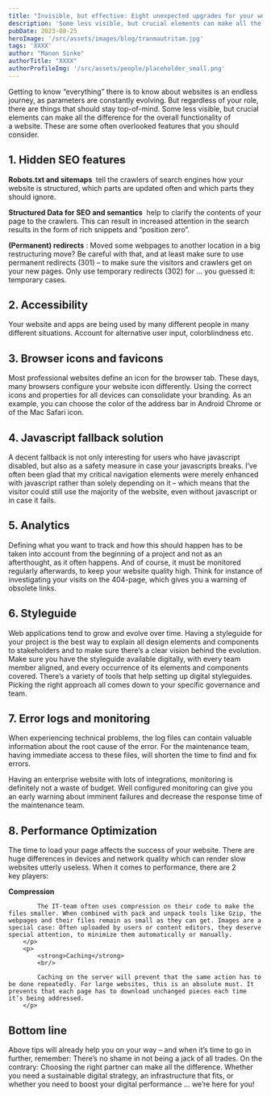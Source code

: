 ```yaml
---
title: "Invisible, but effective: Eight unexpected upgrades for your website"
description: 'Some less visible, but crucial elements can make all the difference for the overall functionality of a website. These are some often overlooked features that you should consider.'
pubDate: 2023-08-25
heroImage: '/src/assets/images/blog/tranmautritam.jpg'
tags: 'XXXX'
author: "Manon Sinke"
authorTitle: "XXXX"
authorProfileImg: '/src/assets/people/placeholder_small.png'
---
```


<LayoutSection backgroundColor="dark">
<p>Getting to know “everything” there is to know about websites is an endless journey, as parameters are constantly evolving. But regardless of your role, there are things that should stay top-of-mind. Some less visible, but crucial elements can make all the difference for the overall functionality of a website. These are some often overlooked features that you should consider.</p>
</LayoutSection>

<LayoutSection>
        <h2>1. Hidden SEO features</h2>
        <p>
            <strong>Robots.txt and sitemaps </strong> 
            tell the crawlers of search engines how your website is structured, which parts are updated often and which parts they should ignore.
        </p>
        <p>
            <strong>Structured Data for SEO and semantics</strong>
             help to clarify the contents of your page to the crawlers. This can result in increased attention in the search results in the form of rich snippets and “position zero”.
        </p>
        <p>
            <strong>(Permanent) redirects</strong>
            : Moved some webpages to another location in a big restructuring move? Be careful with that, and at least make sure to use permanent redirects (301) – to make sure the visitors and crawlers get on your new pages. Only use temporary redirects (302) for &#8230; you guessed it: temporary cases.
        </p>
        <h2>2. Accessibility</h2>
        <p>Your website and apps are being used by many different people in many different situations. Account for alternative user input, colorblindness etc.</p>
        <h2>3. Browser icons and favicons</h2>
        <p>Most professional websites define an icon for the browser tab. These days, many browsers configure your website icon differently. Using the correct icons and properties for all devices can consolidate your branding. As an example, you can choose the color of the address bar in Android Chrome or of the Mac Safari icon.</p>
        <h2>4. Javascript fallback solution</h2>
        <p>A decent fallback is not only interesting for users who have javascript disabled, but also as a safety measure in case your javascripts breaks. I’ve often been glad that my critical navigation elements were merely enhanced with javascript rather than solely depending on it – which means that the visitor could still use the majority of the website, even without javascript or in case it fails.</p>
        <h2>5. Analytics</h2>
        <p>Defining what you want to track and how this should happen has to be taken into account from the beginning of a project and not as an afterthought, as it often happens. And of course, it must be monitored regularly afterwards, to keep your website quality high. Think for instance of investigating your visits on the 404-page, which gives you a warning of obsolete links.</p>
        <h2>6. Styleguide</h2>
        <p>Web applications tend to grow and evolve over time. Having a styleguide for your project is the best way to explain all design elements and components to stakeholders and to make sure there’s a clear vision behind the evolution. Make sure you have the styleguide available digitally, with every team member aligned, and every occurrence of its elements and components covered. There’s a variety of tools that help setting up digital styleguides. Picking the right approach all comes down to your specific governance and team.</p>
        <h2>7. Error logs and monitoring</h2>
        <p>When experiencing technical problems, the log files can contain valuable information about the root cause of the error. For the maintenance team, having immediate access to these files, will shorten the time to find and fix errors.</p>
        <p>Having an enterprise website with lots of integrations, monitoring is definitely not a waste of budget. Well configured monitoring can give you an early warning about imminent failures and decrease the response time of the maintenance team.</p>
        <h2>8. Performance Optimization</h2>
        <p>The time to load your page affects the success of your website. There are huge differences in devices and network quality which can render slow websites utterly useless. When it comes to performance, there are 2 key players:</p>
        <p>
            <strong>Compression</strong>
            <br/>

            The IT-team often uses compression on their code to make the files smaller. When combined with pack and unpack tools like Gzip, the webpages and their files remain as small as they can get. Images are a special case: Often uploaded by users or content editors, they deserve special attention, to minimize them automatically or manually.
        </p>
        <p>
            <strong>Caching</strong>
            <br/>

            Caching on the server will prevent that the same action has to be done repeatedly. For large websites, this is an absolute must. It prevents that each page has to download unchanged pieces each time it’s being addressed.
        </p>
</LayoutSection>

<LayoutSection backgroundColor="dark">
<h2>Bottom line</h2>
<p>Above tips will already help you on your way – and when it’s time to go in further, remember: There’s no shame in not being a jack of all trades. On the contrary: Choosing the right partner can make all the difference. Whether you need a sustainable digital strategy, an infrastructure that fits, or whether you need to boost your digital performance … we’re here for you!</p>
</LayoutSection>